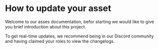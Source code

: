 
# How to update your asset

Welcome to our asses documentation, befor starting we would like to give you brief introduction about this project.

<Callout type="success">
  To get real-time updates, we recommend being in our Discord community and having claimed your roles to view the changelogs.
</Callout>